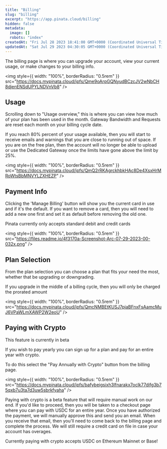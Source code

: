 ```yaml
---
title: "Billing"
slug: "billing"
excerpt: "https://app.pinata.cloud/billing"
hidden: false
metadata:
  image: []
  robots: "index"
createdAt: "Fri Jul 28 2023 18:41:00 GMT+0000 (Coordinated Universal Time)"
updatedAt: "Sat Jul 29 2023 04:30:05 GMT+0000 (Coordinated Universal Time)"
---
```


The billing page is where you can upgrade your account, view your current usage, or make changes to your billing info.

<img
  style={{ width: "100%", borderRadius: "0.5rem" }}
  src="https://docs.mypinata.cloud/ipfs/Qme9oArpGQNyudBCzcJV2wNbCH8djenENSdUPYLNDVnVb8"
/>

## Usage

Scrolling down to "Usage overview," this is where you can view how much of your plan has been used in the month. Gateway Bandwidth and Requests are reset each month on your billing cycle date.

<Warning>
  If you reach 80% percent of your usage available, then you will start to
  receive emails and warnings that you are close to running out of space. If you
  are on the free plan, then the account will no longer be able to upload or use
  the Dedicated Gateway once the limits have gone above the limit by 25%.
</Warning>

<img
  style={{ width: "100%", borderRadius: "0.5rem" }}
  src="https://docs.mypinata.cloud/ipfs/QmQ2rRKAgrckhbkHAc8De4XsxHrMRoWtsBbMNVYLZXHEZP"
/>

## Payment Info

Clicking the 'Manage Billing' button will show you the current card in use and if it's the default. If you want to remove a card, then you will need to add a new one first and set it as default before removing the old one.

<Note>Pinata currently only accepts standard debit and credit cards</Note>

<img
  style={{ width: "100%", borderRadius: "0.5rem" }}
  src="https://files.readme.io/4f3170a-Screenshot-Arc-07-29-2023-00-032x.png"
/>

## Plan Selection

From the plan selection you can choose a plan that fits your need the most, whether that be upgrading or downgrading.

<Note>
  If you upgrade in the middle of a billing cycle, then you will only be charged
  the prorated amount
</Note>

<img
  style={{ width: "100%", borderRadius: "0.5rem" }}
  src="https://docs.mypinata.cloud/ipfs/QmcNMBEtKUSJ7pjaBFnxFsAamcMuJ6VPaWLmXAWP2W2eoU"
/>

## Paying with Crypto

<Warning>This feature is currently in beta</Warning>

If you wish to pay yearly you can sign up for a plan and pay for an entire year with crypto.

To do this select the "Pay Annually with Crypto" button from the billing page.

<img
  style={{ width: "100%", borderRadius: "0.5rem" }}
  src="https://docs.mypinata.cloud/ipfs/bafybeigsixh3lfnarakx7oclk77difg3b75qxb7u3ta7d3uw5sbrkfyaha"
/>

Paying with crypto is a beta feature that will require manual work on our end. If you'd like to proceed, then you will be taken to a checkout page where you can pay with USDC for an entire year. Once you have authorized the payment, we will manually approve this and send you an email. When you receive that email, then you'll need to come back to the billing page and complete the process. We will still require a credit card on file in case your account has overages.

<Info>
  Currently paying with crypto accepts USDC on Ethereum Mainnet or Base!
</Info>
